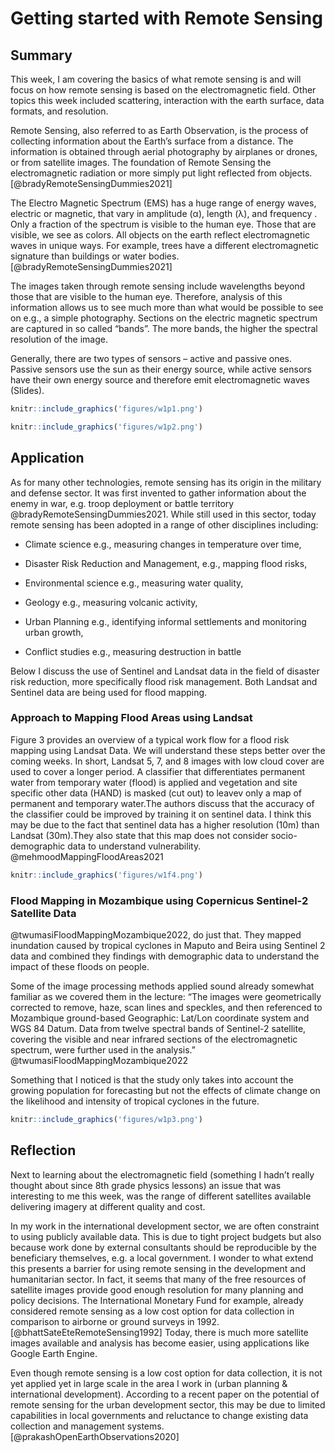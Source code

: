 # Getting started with Remote Sensing

## Summary

This week, I am covering the basics of what remote sensing is and will focus on how remote sensing is based on the electromagnetic field. Other topics this week included scattering, interaction with the earth surface, data formats, and resolution.

Remote Sensing, also referred to as Earth Observation, is the process of collecting information about the Earth's surface from a distance. The information is obtained through aerial photography by airplanes or drones, or from satellite images. The foundation of Remote Sensing the electromagnetic radiation or more simply put light reflected from objects. [@bradyRemoteSensingDummies2021]

The Electro Magnetic Spectrum (EMS) has a huge range of energy waves, electric or magnetic, that vary in amplitude (α), length (λ), and frequency . Only a fraction of the spectrum is visible to the human eye. Those that are visible, we see as colors. All objects on the earth reflect electromagnetic waves in unique ways. For example, trees have a different electromagnetic signature than buildings or water bodies.[@bradyRemoteSensingDummies2021]

The images taken through remote sensing include wavelengths beyond those that are visible to the human eye. Therefore, analysis of this information allows us to see much more than what would be possible to see on e.g., a simple photography. Sections on the electric magnetic spectrum are captured in so called "bands". The more bands, the higher the spectral resolution of the image.

Generally, there are two types of sensors -- active and passive ones. Passive sensors use the sun as their energy source, while active sensors have their own energy source and therefore emit electromagnetic waves (Slides).

```r
knitr::include_graphics('figures/w1p1.png')
```

```r
knitr::include_graphics('figures/w1p2.png')
```

## Application

As for many other technologies, remote sensing has its origin in the military and defense sector. It was first invented to gather information about the enemy in war, e.g. troop deployment or battle territory @bradyRemoteSensingDummies2021. While still used in this sector, today remote sensing has been adopted in a range of other disciplines including:

-   Climate science e.g., measuring changes in temperature over time,

-   Disaster Risk Reduction and Management, e.g., mapping flood risks,

-   Environmental science e.g., measuring water quality,

-   Geology e.g., measuring volcanic activity,

-   Urban Planning e.g., identifying informal settlements and monitoring urban growth,

-   Conflict studies e.g., measuring destruction in battle

Below I discuss the use of Sentinel and Landsat data in the field of disaster risk reduction, more specifically flood risk management. Both Landsat and Sentinel data are being used for flood mapping.

### Approach to Mapping Flood Areas using Landsat

Figure 3 provides an overview of a typical work flow for a flood risk mapping using Landsat Data. We will understand these steps better over the coming weeks. In short, Landsat 5, 7, and 8 images with low cloud cover are used to cover a longer period. A classifier that differentiates permanent water from temporary water (flood) is applied and vegetation and site specific other data (HAND) is masked (cut out) to leavev only a map of permanent and temporary water.The authors discuss that the accuracy of the classifier could be improved by training it on sentinel data. I think this may be due to the fact that sentinel data has a higher resolution (10m) than Landsat (30m).They also state that this map does not consider socio-demographic data to understand vulnerability. @mehmoodMappingFloodAreas2021

```r
knitr::include_graphics('figures/w1f4.png')
```

### Flood Mapping in Mozambique using Copernicus Sentinel-2 Satellite Data

@twumasiFloodMappingMozambique2022, do just that. They mapped inundation caused by tropical cyclones in Maputo and Beira using Sentinel 2 data and combined they findings with demographic data to understand the impact of these floods on people.

Some of the image processing methods applied sound already somewhat familiar as we covered them in the lecture: "The images were geometrically corrected to remove, haze, scan lines and speckles, and then referenced to Mozambique ground-based Geographic: Lat/Lon coordinate system and WGS 84 Datum. Data from twelve spectral bands of Sentinel-2 satellite, covering the visible and near infrared sections of the electromagnetic spectrum, were further used in the analysis." @twumasiFloodMappingMozambique2022

Something that I noticed is that the study only takes into account the growing population for forecasting but not the effects of climate change on the likelihood and intensity of tropical cyclones in the future.

```r
knitr::include_graphics('figures/w1p3.png')
```

## Reflection

Next to learning about the electromagnetic field (something I hadn't really thought about since 8th grade physics lessons) an issue that was interesting to me this week, was the range of different satellites available delivering imagery at different quality and cost.

In my work in the international development sector, we are often constraint to using publicly available data. This is due to tight project budgets but also because work done by external consultants should be reproducible by the beneficiary themselves, e.g. a local government. I wonder to what extend this presents a barrier for using remote sensing in the development and humanitarian sector. In fact, it seems that many of the free resources of satellite images provide good enough resolution for many planning and policy decisions. The International Monetary Fund for example, already considered remote sensing as a low cost option for data collection in comparison to airborne or ground surveys in 1992. [@bhattSateEteRemoteSensing1992] Today, there is much more satellite images available and analysis has become easier, using applications like Google Earth Engine.

Even though remote sensing is a low cost option for data collection, it is not yet applied yet in large scale in the area I work in (urban planning & international development). According to a recent paper on the potential of remote sensing for the urban development sector, this may be due to limited capabilities in local governments and reluctance to change existing data collection and management systems. [@prakashOpenEarthObservations2020]
